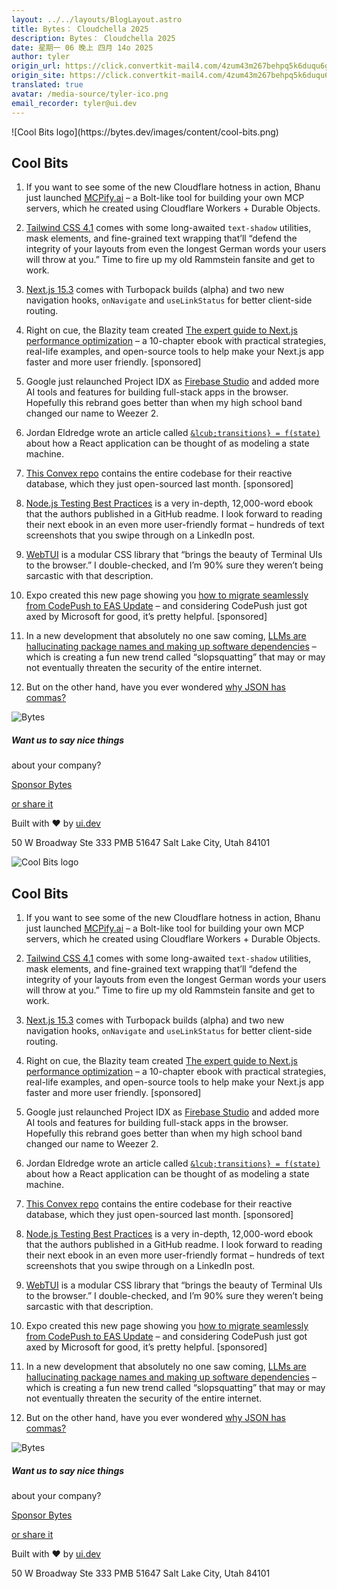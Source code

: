 ```yaml
---
layout: ../../layouts/BlogLayout.astro
title: Bytes： Cloudchella 2025
description: Bytes： Cloudchella 2025
date: 星期一 06 晚上 四月 14o 2025
author: tyler
origin_url: https://click.convertkit-mail4.com/4zum43m267behpq5k6duqu6gddv77s5/e0hph0u7lwdmmga8/aHR0cHM6Ly9ieXRlcy5kZXYvYXJjaGl2ZXMvMzg0
origin_site: https://click.convertkit-mail4.com/4zum43m267behpq5k6duqu6gddv77s5/e0hph0u7lwdmmga8/aHR0cHM6Ly9ieXRlcy5kZXYvYXJjaGl2ZXMvMzg0
translated: true
avatar: /media-source/tyler-ico.png
email_recorder: tyler@ui.dev
---
```



<Reference client:only="react" title="Bytes： Cloudchella 2025" url="https://click.convertkit-mail4.com/4zum43m267behpq5k6duqu6gddv77s5/e0hph0u7lwdmmga8/aHR0cHM6Ly9ieXRlcy5kZXYvYXJjaGl2ZXMvMzg0" />

<Detail client:only="react">
	![Cool Bits logo](https://bytes.dev/images/content/cool-bits.png)

## Cool Bits

1.  If you want to see some of the new Cloudflare hotness in action, Bhanu just launched [MCPify.ai](https://click.convertkit-mail4.com/4zum43m267behpq5k6duqu6gddv77s5/08hwhgu29wpnvzcl/aHR0cHM6Ly9tY3BpZnkuYWkv) – a Bolt-like tool for building your own MCP servers, which he created using Cloudflare Workers + Durable Objects.
    
2.  [Tailwind CSS 4.1](https://click.convertkit-mail4.com/4zum43m267behpq5k6duqu6gddv77s5/8ghqh3uo2p7wzkfk/aHR0cHM6Ly90YWlsd2luZGNzcy5jb20vYmxvZy90YWlsd2luZGNzcy12NC0x) comes with some long-awaited `text-shadow` utilities, mask elements, and fine-grained text wrapping that’ll “defend the integrity of your layouts from even the longest German words your users will throw at you.” Time to fire up my old Rammstein fansite and get to work.
    
3.  [Next.js 15.3](https://click.convertkit-mail4.com/4zum43m267behpq5k6duqu6gddv77s5/vqh3hmuov3qmlmtg/aHR0cHM6Ly9uZXh0anMub3JnL2Jsb2cvbmV4dC0xNS0z) comes with Turbopack builds (alpha) and two new navigation hooks, `onNavigate` and `useLinkStatus` for better client-side routing.
    
4.  Right on cue, the Blazity team created [The expert guide to Next.js performance optimization](https://click.convertkit-mail4.com/4zum43m267behpq5k6duqu6gddv77s5/l2heh6ulnvdqeec6/aHR0cHM6Ly9ibGF6aXR5LmNvbS90aGUtZXhwZXJ0LWd1aWRlLXRvLW5leHRqcy1wZXJmb3JtYW5jZS1vcHRpbWl6YXRpb24_dXRtX2NhbXBhaWduPWVib29rLWd1aWRlLW5leHQtanMtcGVyZm9ybWFuY2Utb3B0aW1pemF0aW9uJnV0bV9jb250ZW50PWJ5dGVzJnV0bV9tZWRpdW09ZW1haWwmdXRtX3NvdXJjZT1uZXdzbGV0dGVy) – a 10-chapter ebook with practical strategies, real-life examples, and open-source tools to help make your Next.js app faster and more user friendly. \[sponsored\]
    
5.  Google just relaunched Project IDX as [Firebase Studio](https://click.convertkit-mail4.com/4zum43m267behpq5k6duqu6gddv77s5/m2h7h6u3q0l2v5hm/aHR0cHM6Ly9maXJlYmFzZS5zdHVkaW8v) and added more AI tools and features for building full-stack apps in the browser. Hopefully this rebrand goes better than when my high school band changed our name to Weezer 2.
    
6.  Jordan Eldredge wrote an article called [`&lcub;transitions} = f(state)`](https://click.convertkit-mail4.com/4zum43m267behpq5k6duqu6gddv77s5/dphehmueow2dvncm/aHR0cHM6Ly9qb3JkYW5lbGRyZWRnZS5jb20vYmxvZy90cmFuc2l0aW9ucy1mLW9mLXN0YXRlLw==) about how a React application can be thought of as modeling a state machine.
    
7.  [This Convex repo](https://click.convertkit-mail4.com/4zum43m267behpq5k6duqu6gddv77s5/e0hph0u7lwdm6gt8/aHR0cHM6Ly9jb252ZXgubGluay9ieXRlc09TUw==) contains the entire codebase for their reactive database, which they just open-sourced last month. \[sponsored\]
    
8.  [Node.js Testing Best Practices](https://click.convertkit-mail4.com/4zum43m267behpq5k6duqu6gddv77s5/7qh7h2u96pxdq2sz/aHR0cHM6Ly9naXRodWIuY29tL2dvbGRiZXJneW9uaS9ub2RlanMtdGVzdGluZy1iZXN0LXByYWN0aWNlcyNyZWFkbWU=) is a very in-depth, 12,000-word ebook that the authors published in a GitHub readme. I look forward to reading their next ebook in an even more user-friendly format – hundreds of text screenshots that you swipe through on a LinkedIn post.
    
9.  [WebTUI](https://click.convertkit-mail4.com/4zum43m267behpq5k6duqu6gddv77s5/owhkhwuw6l0xp2hv/aHR0cHM6Ly93ZWJ0dWkuaXJvbmNsYWQuc2gv) is a modular CSS library that “brings the beauty of Terminal UIs to the browser.” I double-checked, and I’m 90% sure they weren’t being sarcastic with that description.
    
10.  Expo created this new page showing you [how to migrate seamlessly from CodePush to EAS Update](https://click.convertkit-mail4.com/4zum43m267behpq5k6duqu6gddv77s5/z2hgh7uekrm5nlhp/aHR0cHM6Ly9leHBvLmRldi9jb2RlcHVzaC9ieXRlcw==) – and considering CodePush just got axed by Microsoft for good, it’s pretty helpful. \[sponsored\]
    
11.  In a new development that absolutely no one saw coming, [LLMs are hallucinating package names and making up software dependencies](https://click.convertkit-mail4.com/4zum43m267behpq5k6duqu6gddv77s5/p8hehqu425prmpcq/aHR0cHM6Ly93d3cudGhlcmVnaXN0ZXIuY29tL0FNUC8yMDI1LzA0LzEyL2FpX2NvZGVfc3VnZ2VzdGlvbnNfc2Fib3RhZ2Vfc3VwcGx5X2NoYWluLw==) – which is creating a fun new trend called “slopsquatting” that may or may not eventually threaten the security of the entire internet.
    
12.  But on the other hand, have you ever wondered [why JSON has commas?](https://click.convertkit-mail4.com/4zum43m267behpq5k6duqu6gddv77s5/x0hph3uepd4komi5/aHR0cHM6Ly9zaW1vbnNhZmFyLmNvbS8yMDI1L2pzb25fd2l0aF9ub19jb21tYXMv)
    

![Bytes](https://bytes.dev/images/bytes-icon.png)

##### Want us to say nice things  
about your company?

[Sponsor Bytes](https://click.convertkit-mail4.com/4zum43m267behpq5k6duqu6gddv77s5/6qhehoul563xzqco/aHR0cHM6Ly9ieXRlcy5kZXYvYWR2ZXJ0aXNl)

[or share it](https://click.convertkit-mail4.com/4zum43m267behpq5k6duqu6gddv77s5/kkhmh2un52ozwgcl/aHR0cHM6Ly9ieXRlcy5kZXYvc2hhcmU=)

Built with ❤️ by [ui.dev](https://click.convertkit-mail4.com/4zum43m267behpq5k6duqu6gddv77s5/58hvh8ugno43xvu6/aHR0cHM6Ly91aS5kZXY=)

50 W Broadway Ste 333 PMB 51647 Salt Lake City, Utah 84101


</Detail>

![Cool Bits logo](https://bytes.dev/images/content/cool-bits.png)

## Cool Bits

1. If you want to see some of the new Cloudflare hotness in action, Bhanu just launched [MCPify.ai](https://click.convertkit-mail4.com/4zum43m267behpq5k6duqu6gddv77s5/08hwhgu29wpnvzcl/aHR0cHM6Ly9tY3BpZnkuYWkv) – a Bolt-like tool for building your own MCP servers, which he created using Cloudflare Workers + Durable Objects.

2. [Tailwind CSS 4.1](https://click.convertkit-mail4.com/4zum43m267behpq5k6duqu6gddv77s5/8ghqh3uo2p7wzkfk/aHR0cHM6Ly90YWlsd2luZGNzcy5jb20vYmxvZy90YWlsd2luZGNzcy12NC0x) comes with some long-awaited `text-shadow` utilities, mask elements, and fine-grained text wrapping that’ll “defend the integrity of your layouts from even the longest German words your users will throw at you.” Time to fire up my old Rammstein fansite and get to work.

3. [Next.js 15.3](https://click.convertkit-mail4.com/4zum43m267behpq5k6duqu6gddv77s5/vqh3hmuov3qmlmtg/aHR0cHM6Ly9uZXh0anMub3JnL2Jsb2cvbmV4dC0xNS0z) comes with Turbopack builds (alpha) and two new navigation hooks, `onNavigate` and `useLinkStatus` for better client-side routing.

4. Right on cue, the Blazity team created [The expert guide to Next.js performance optimization](https://click.convertkit-mail4.com/4zum43m267behpq5k6duqu6gddv77s5/l2heh6ulnvdqeec6/aHR0cHM6Ly9ibGF6aXR5LmNvbS90aGUtZXhwZXJ0LWd1aWRlLXRvLW5leHRqcy1wZXJmb3JtYW5jZS1vcHRpbWl6YXRpb24_dXRtX2NhbXBhaWduPWVib29rLWd1aWRlLW5leHQtanMtcGVyZm9ybWFuY2Utb3B0aW1pemF0aW9uJnV0bV9jb250ZW50PWJ5dGVzJnV0bV9tZWRpdW09ZW1haWwmdXRtX3NvdXJjZT1uZXdzbGV0dGVy) – a 10-chapter ebook with practical strategies, real-life examples, and open-source tools to help make your Next.js app faster and more user friendly. \[sponsored]

5. Google just relaunched Project IDX as [Firebase Studio](https://click.convertkit-mail4.com/4zum43m267behpq5k6duqu6gddv77s5/m2h7h6u3q0l2v5hm/aHR0cHM6Ly9maXJlYmFzZS5zdHVkaW8v) and added more AI tools and features for building full-stack apps in the browser. Hopefully this rebrand goes better than when my high school band changed our name to Weezer 2.

6. Jordan Eldredge wrote an article called [`&lcub;transitions} = f(state)`](https://click.convertkit-mail4.com/4zum43m267behpq5k6duqu6gddv77s5/dphehmueow2dvncm/aHR0cHM6Ly9qb3JkYW5lbGRyZWRnZS5jb20vYmxvZy90cmFuc2l0aW9ucy1mLW9mLXN0YXRlLw==) about how a React application can be thought of as modeling a state machine.

7. [This Convex repo](https://click.convertkit-mail4.com/4zum43m267behpq5k6duqu6gddv77s5/e0hph0u7lwdm6gt8/aHR0cHM6Ly9jb252ZXgubGluay9ieXRlc09TUw==) contains the entire codebase for their reactive database, which they just open-sourced last month. \[sponsored]

8. [Node.js Testing Best Practices](https://click.convertkit-mail4.com/4zum43m267behpq5k6duqu6gddv77s5/7qh7h2u96pxdq2sz/aHR0cHM6Ly9naXRodWIuY29tL2dvbGRiZXJneW9uaS9ub2RlanMtdGVzdGluZy1iZXN0LXByYWN0aWNlcyNyZWFkbWU=) is a very in-depth, 12,000-word ebook that the authors published in a GitHub readme. I look forward to reading their next ebook in an even more user-friendly format – hundreds of text screenshots that you swipe through on a LinkedIn post.

9. [WebTUI](https://click.convertkit-mail4.com/4zum43m267behpq5k6duqu6gddv77s5/owhkhwuw6l0xp2hv/aHR0cHM6Ly93ZWJ0dWkuaXJvbmNsYWQuc2gv) is a modular CSS library that “brings the beauty of Terminal UIs to the browser.” I double-checked, and I’m 90% sure they weren’t being sarcastic with that description.

10. Expo created this new page showing you [how to migrate seamlessly from CodePush to EAS Update](https://click.convertkit-mail4.com/4zum43m267behpq5k6duqu6gddv77s5/z2hgh7uekrm5nlhp/aHR0cHM6Ly9leHBvLmRldi9jb2RlcHVzaC9ieXRlcw==) – and considering CodePush just got axed by Microsoft for good, it’s pretty helpful. \[sponsored]

11. In a new development that absolutely no one saw coming, [LLMs are hallucinating package names and making up software dependencies](https://click.convertkit-mail4.com/4zum43m267behpq5k6duqu6gddv77s5/p8hehqu425prmpcq/aHR0cHM6Ly93d3cudGhlcmVnaXN0ZXIuY29tL0FNUC8yMDI1LzA0LzEyL2FpX2NvZGVfc3VnZ2VzdGlvbnNfc2Fib3RhZ2Vfc3VwcGx5X2NoYWluLw==) – which is creating a fun new trend called “slopsquatting” that may or may not eventually threaten the security of the entire internet.

12. But on the other hand, have you ever wondered [why JSON has commas?](https://click.convertkit-mail4.com/4zum43m267behpq5k6duqu6gddv77s5/x0hph3uepd4komi5/aHR0cHM6Ly9zaW1vbnNhZmFyLmNvbS8yMDI1L2pzb25fd2l0aF9ub19jb21tYXMv)

![Bytes](https://bytes.dev/images/bytes-icon.png)

##### Want us to say nice things

about your company?

[Sponsor Bytes](https://click.convertkit-mail4.com/4zum43m267behpq5k6duqu6gddv77s5/6qhehoul563xzqco/aHR0cHM6Ly9ieXRlcy5kZXYvYWR2ZXJ0aXNl)

[or share it](https://click.convertkit-mail4.com/4zum43m267behpq5k6duqu6gddv77s5/kkhmh2un52ozwgcl/aHR0cHM6Ly9ieXRlcy5kZXYvc2hhcmU=)

Built with ❤️ by [ui.dev](https://click.convertkit-mail4.com/4zum43m267behpq5k6duqu6gddv77s5/58hvh8ugno43xvu6/aHR0cHM6Ly91aS5kZXY=)

50 W Broadway Ste 333 PMB 51647 Salt Lake City, Utah 84101


